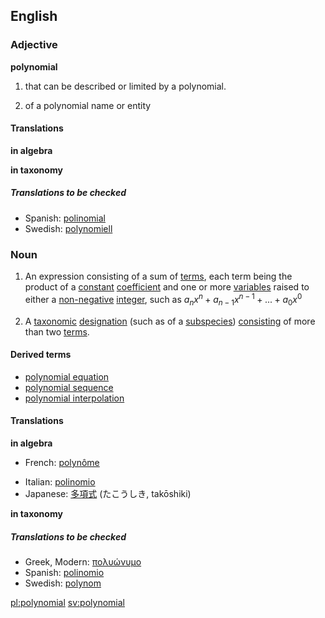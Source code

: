 ==English==
{{wikipedia}}

===Adjective===
'''polynomial'''

#{{algebra}} that can be described or limited by a polynomial.
#{{taxonomy}} of a polynomial name or entity

====Translations====

'''in algebra'''
{{top}}
{{mid}}
{{bottom}}

'''in taxonomy'''
{{top}}
{{mid}}
{{bottom}}

=====Translations to be checked=====
<!--Remove this section once all of the translations below have been moved into the tables above.-->
{{checktrans}}

*Spanish: [[polinomial]]
*Swedish: [[polynomiell]]

===Noun===
{{en-noun-reg}}

#{{algebra}} An expression consisting of a sum of [[terms]], each term being the product of a [[constant]] [[coefficient]] and one or more [[variable]]s raised to either a [[non-negative]] [[integer]], such as <math>a_n x^n + a_{n-1}x^{n-1} + ... + a_0 x^0</math>
#{{taxonomy}} A [[taxonomic]] [[designation]] (such as of a [[subspecies]]) [[consisting]] of more than two [[term]]s.

====Derived terms====
*[[polynomial equation]]
*[[polynomial sequence]]
*[[polynomial interpolation]]

====Translations====
'''in algebra'''
{{top}}
*French: [[polynôme]] {{m}}
{{mid}}
*Italian: [[polinomio]] {{m}}
*Japanese: [[多項式]] (たこうしき, takōshiki)
{{bottom}}

'''in taxonomy'''
{{top}}
{{mid}}
{{bottom}}

=====Translations to be checked=====
<!--Remove this section once all of the translations below have been moved into the tables above.-->
{{checktrans}}

*Greek, Modern: [[πολυώνυμο]] {{n}}
*Spanish: [[polinomio]] {{m}}
*Swedish: [[polynom]] {{n}}

[[pl:polynomial]]
[[sv:polynomial]]